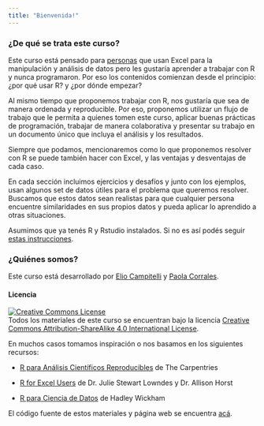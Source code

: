 ```yaml
---
title: "Bienvenida!"
---
```


### ¿De qué se trata este curso?

Este curso está pensado para [personas](personas.html) que usan Excel para la manipulación y análisis de datos pero les gustaría aprender a trabajar con R y nunca programaron. Por eso los contenidos comienzan desde el principio: ¿por qué usar R? y ¿por dónde empezar? 

Al mismo tiempo que proponemos trabajar con R, nos gustaría que sea de manera ordenada y reproducible. Por eso, proponemos utilizar un flujo de trabajo que le permita a quienes tomen este curso, aplicar buenas prácticas de programación,  trabajar de manera colaborativa y presentar su trabajo en un documento único que incluya el análisis y los resultados. 

Siempre que podamos, mencionaremos como lo que proponemos resolver con R se puede también hacer con Excel, y las ventajas y desventajas de cada caso.

En cada sección incluimos ejercicios y desafíos y junto con los ejemplos, usan algunos set de datos útiles para el problema que queremos resolver. Buscamos que estos datos sean realistas para que cualquier persona encuentre similaridades en sus propios datos y pueda aplicar lo aprendido a otras situaciones.

Asumimos que ya tenés R y Rstudio instalados. Si no es así podés seguir [estas instrucciones](instalacion.html).

### ¿Quiénes somos? 

Este curso está desarrollado por [Elio Campitelli](https://eliocamp.github.io/codigo-r/) y [Paola Corrales](https://paocorrales.github.io/).

#### Licencia

<a rel="license" href="https://creativecommons.org/licenses/by-sa/4.0/deed.es_ES"><img alt="Creative Commons License" style="border-width:0" src="https://i.creativecommons.org/l/by-sa/4.0/88x31.png" /></a><br />
Todos los materiales de este curso se encuentran bajo la licencia <a rel="license" href="https://creativecommons.org/licenses/by-sa/4.0/deed.es_ES">Creative Commons Attribution-ShareAlike 4.0 International License</a>.

En muchos casos tomamos inspiración o nos basamos en los siguientes recursos:

* [R para Análisis Científicos Reproducibles](https://swcarpentry.github.io/r-novice-gapminder-es/) de The Carpentries

* [R for Excel Users](https://rstudio-conf-2020.github.io/r-for-excel/) de Dr. Julie Stewart Lowndes y Dr. Allison Horst

* [R para Ciencia de Datos](https://es.r4ds.hadley.nz/) de Hadley Wickham

El código fuente de estos materiales y página web se encuentra [acá](https://github.com/paocorrales/deExcelaR).